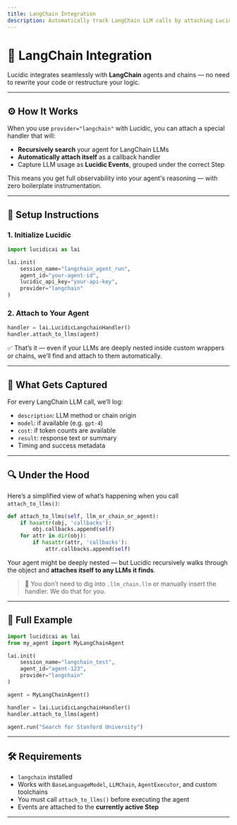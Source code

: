 ```yaml
---
title: LangChain Integration
description: Automatically track LangChain LLM calls by attaching Lucidic to your agent — even if it's deeply nested.
---
```


# 🔗 LangChain Integration

Lucidic integrates seamlessly with **LangChain** agents and chains — no need to rewrite your code or restructure your logic.

---

## ⚙️ How It Works

When you use `provider="langchain"` with Lucidic, you can attach a special handler that will:

- **Recursively search** your agent for LangChain LLMs
- **Automatically attach itself** as a callback handler
- Capture LLM usage as **Lucidic Events**, grouped under the correct Step

This means you get full observability into your agent's reasoning — with zero boilerplate instrumentation.

---

## 🧪 Setup Instructions

### 1. Initialize Lucidic

```python
import lucidicai as lai

lai.init(
    session_name="langchain_agent_run",
    agent_id="your-agent-id",
    lucidic_api_key="your-api-key",
    provider="langchain"
)
```

### 2. Attach to Your Agent

```python
handler = lai.LucidicLangchainHandler()
handler.attach_to_llms(agent)
```

✅ That’s it — even if your LLMs are deeply nested inside custom wrappers or chains, we’ll find and attach to them automatically.

---

## 🧠 What Gets Captured

For every LangChain LLM call, we’ll log:

- `description`: LLM method or chain origin
- `model`: if available (e.g. `gpt-4`)
- `cost`: if token counts are available
- `result`: response text or summary
- Timing and success metadata


---

## 🔍 Under the Hood

Here’s a simplified view of what’s happening when you call `attach_to_llms()`:

```python
def attach_to_llms(self, llm_or_chain_or_agent):
    if hasattr(obj, 'callbacks'):
        obj.callbacks.append(self)
    for attr in dir(obj):
        if hasattr(attr, 'callbacks'):
            attr.callbacks.append(self)
```

Your agent might be deeply nested — but Lucidic recursively walks through the object and **attaches itself to any LLMs it finds**.

> 📘 You don’t need to dig into `.llm_chain.llm` or manually insert the handler. We do that for you.

---

## 🧪 Full Example

```python
import lucidicai as lai
from my_agent import MyLangChainAgent

lai.init(
    session_name="langchain_test",
    agent_id="agent-123",
    provider="langchain"
)

agent = MyLangChainAgent()

handler = lai.LucidicLangchainHandler()
handler.attach_to_llms(agent)

agent.run("Search for Stanford University")
```

---

## 🛠️ Requirements

- `langchain` installed
- Works with `BaseLanguageModel`, `LLMChain`, `AgentExecutor`, and custom toolchains
- You must call `attach_to_llms()` before executing the agent
- Events are attached to the **currently active Step**

---

